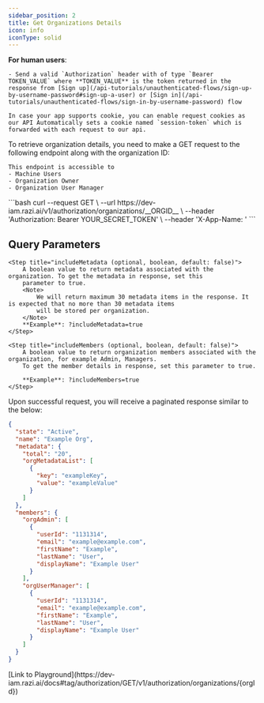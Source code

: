 ```yaml
---
sidebar_position: 2
title: Get Organizations Details
icon: info
iconType: solid
---
```



<UserTypeLoggedInWarning />

<Warning>
    <b>For human users</b>:

    - Send a valid `Authorization` header with of type `Bearer TOKEN_VALUE` where **TOKEN_VALUE** is the token returned in the response from [Sign up](/api-tutorials/unauthenticated-flows/sign-up-by-username-password#sign-up-a-user) or [Sign in](/api-tutorials/unauthenticated-flows/sign-in-by-username-password) flow

    In case your app supports cookie, you can enable request cookies as our API Automatically sets a cookie named `session-token` which is forwarded with each request to our api.
</Warning>
To retrieve organization details, you need to make a GET request to the following endpoint along with the organization ID:

<Info>

    This endpoint is accessible to
    - Machine Users
    - Organization Owner
    - Organization User Manager

</Info>
```bash
curl --request GET \
  --url https://dev-iam.razi.ai/v1/authorization/organizations/__ORGID__ \
  --header 'Authorization: Bearer YOUR_SECRET_TOKEN' \
  --header 'X-App-Name: '
```

## Query Parameters
<Steps>

    <Step title="includeMetadata (optional, boolean, default: false)">
        A boolean value to return metadata associated with the organization. To get the metadata in response, set this
        parameter to true.
        <Note>
            We will return maximum 30 metadata items in the response. It is expected that no more than 30 metadata items
            will be stored per organization.
        </Note>
        **Example**: ?includeMetadata=true
    </Step>

    <Step title="includeMembers (optional, boolean, default: false)">
        A boolean value to return organization members associated with the organization, for example Admin, Managers.
        To get the member details in response, set this parameter to true.

        **Example**: ?includeMembers=true
    </Step>
</Steps>
Upon successful request, you will receive a paginated response similar to the below:

```json
{
  "state": "Active",
  "name": "Example Org",
  "metadata": {
    "total": "20",
    "orgMetadataList": [
      {
        "key": "exampleKey",
        "value": "exampleValue"
      }
    ]
  },
  "members": {
    "orgAdmin": [
      {
        "userId": "1131314",
        "email": "example@example.com",
        "firstName": "Example",
        "lastName": "User",
        "displayName": "Example User"
      }
    ],
    "orgUserManager": [
      {
        "userId": "1131314",
        "email": "example@example.com",
        "firstName": "Example",
        "lastName": "User",
        "displayName": "Example User"
      }
    ]
  }
}
```

<Tip>
    [Link to Playground](https://dev-iam.razi.ai/docs#tag/authorization/GET/v1/authorization/organizations/{orgId})
</Tip>


